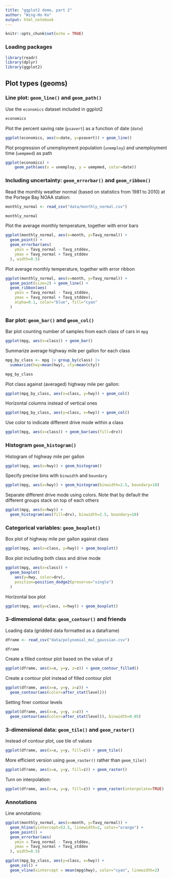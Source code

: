 ```yaml
---
title: "ggplot2 demo, part 2"
author: "Wing-Ho Ko"
output: html_notebook
---
```


```r
knitr::opts_chunk$set(echo = TRUE)
```

### Loading packages

```r
library(readr)
library(dplyr)
library(ggplot2)
```

## Plot types (geoms)

### Line plot: `geom_line()` and `geom_path()`

Use the `economics` dataset included in ggplot2

```r
economics
```

Plot the percent saving rate (`psavert`) as a function of date (`date`)

```r
ggplot(economics, aes(x=date, y=psavert)) + geom_line()
```

Plot progression of unemployment population (`unemploy`) and unemployment time (`uempmed`) as path

```r
ggplot(economics) +
    geom_path(aes(x = unemploy, y = uempmed, color=date))
```

### Including uncertainty: `geom_errorbar()` and `geom_ribbon()`

Read the monthly weather normal (based on statistics from 1981 to 2010) at the Portege Bay NOAA station:

```r
monthly_normal <- read_csv("data/monthly_normal.csv")
```

```r
monthly_normal
```


Plot the average monthly temperature, together with error bars

```r
ggplot(monthly_normal, aes(x=month, y=Tavg_normal)) +
  geom_point() +
  geom_errorbar(aes(
    ymin = Tavg_normal - Tavg_stddev, 
    ymax = Tavg_normal + Tavg_stddev
  ), width=0.5)
```

Plot average monthly temperature, together with error ribbon

```r
ggplot(monthly_normal, aes(x=month, y=Tavg_normal)) +
  geom_point(size=2) + geom_line() +
  geom_ribbon(aes(
    ymin = Tavg_normal - Tavg_stddev, 
    ymax = Tavg_normal + Tavg_stddev),
    alpha=0.1, color="blue", fill="cyan"
  )
```

### Bar plot: `geom_bar()` and `geom_col()`

Bar plot counting number of samples from each class of cars in `mpg`

```r
ggplot(mpg, aes(x=class)) + geom_bar()
```

Summarize average highway mile per gallon for each class

```r
mpg_by_class <- mpg |> group_by(class) |> 
  summarize(hwy=mean(hwy), cty=mean(cty))

mpg_by_class
```

Plot class against (averaged) highway mile per gallon:

```r
ggplot(mpg_by_class, aes(x=class, y=hwy)) + geom_col()
```

Horizontal columns instead of vertical ones

```r
ggplot(mpg_by_class, aes(y=class, x=hwy)) + geom_col()
```

Use color to indicate different drive mode within a class

```r
ggplot(mpg, aes(x=class)) + geom_bar(aes(fill=drv))
```

### Histogram `geom_histogram()`

Histogram of highway mile per gallon

```r
ggplot(mpg, aes(x=hwy)) + geom_histogram()
```

Specify precise bins with `binwidth` and `boundary`

```r
ggplot(mpg, aes(x=hwy)) + geom_histogram(binwidth=2.5, boundary=10)
```

Separate different drive mode using colors. Note that by default the different groups stack on top of each others

```r
ggplot(mpg, aes(x=hwy)) + 
  geom_histogram(aes(fill=drv), binwidth=2.5, boundary=10)
```

### Categorical variables: `geom_boxplot()`

Box plot of highway mile per gallon against class

```r
ggplot(mpg, aes(x=class, y=hwy)) + geom_boxplot()
```

Box plot including both class and drive mode

```r
ggplot(mpg, aes(x=class)) + 
  geom_boxplot(
    aes(y=hwy, color=drv), 
    position=position_dodge2(preserve="single")
  )
```

Horizontal box plot

```r
ggplot(mpg, aes(y=class, x=hwy)) + geom_boxplot()
```

### 3-dimensional data: `geom_contour()` and friends

Loading data (gridded data formatted as a dataframe)

```r
dframe <- read_csv("data/polynomial_mul_gaussian.csv")
```

```r
dframe
```

Create a filled contour plot based on the value of z

```r
ggplot(dframe, aes(x=x, y=y, z=z)) + geom_contour_filled()
```

Create a contour plot instead of filled contour plot

```r
ggplot(dframe, aes(x=x, y=y, z=z)) + 
  geom_contour(aes(color=after_stat(level)))
```

Setting finer contour levels

```r
ggplot(dframe, aes(x=x, y=y, z=z)) + 
  geom_contour(aes(color=after_stat(level)), binwidth=0.05)
```

### 3-dimensional data: `geom_tile()` and `geom_raster()`

Instead of contour plot, use tile of values

```r
ggplot(dframe, aes(x=x, y=y, fill=z)) + geom_tile()
```

More efficient version using `geom_raster()` rather than `geom_tile()`

```r
ggplot(dframe, aes(x=x, y=y, fill=z)) + geom_raster()
```

Turn on interpolation:

```r
ggplot(dframe, aes(x=x, y=y, fill=z)) + geom_raster(interpolate=TRUE)
```

### Annotations

Line annotations:

```r
ggplot(monthly_normal, aes(x=month, y=Tavg_normal)) +
  geom_hline(yintercept=53.5, linewidth=2, color="orange") + 
  geom_point() +
  geom_errorbar(aes(
    ymin = Tavg_normal - Tavg_stddev, 
    ymax = Tavg_normal + Tavg_stddev
  ), width=0.5)
```

```r
ggplot(mpg_by_class, aes(y=class, x=hwy)) + 
  geom_col() +
  geom_vline(xintercept = mean(mpg$hwy), color="cyan", linewidth=2)
```
